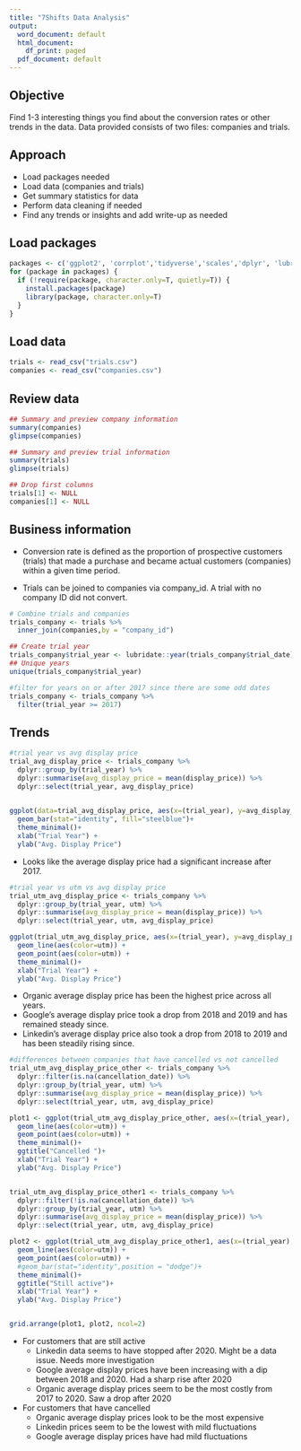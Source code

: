 ```yaml
---
title: "7Shifts Data Analysis"
output:
  word_document: default
  html_document:
    df_print: paged
  pdf_document: default
---
```


## Objective
Find 1-3 interesting things you find about the conversion rates or other trends in the data.
Data provided consists of two files: companies and trials.

## Approach
- Load packages needed
- Load data (companies and trials)
- Get summary statistics for data
- Perform data cleaning if needed
- Find any trends or insights and add write-up as needed

## Load packages
```r
packages <- c('ggplot2', 'corrplot','tidyverse','scales','dplyr', 'lubridate','gridExtra','grid')
for (package in packages) {
  if (!require(package, character.only=T, quietly=T)) {
    install.packages(package)
    library(package, character.only=T)
  }
}
```

## Load data
```r
trials <- read_csv("trials.csv")
companies <- read_csv("companies.csv")
```

## Review data
```r
## Summary and preview company information
summary(companies)
glimpse(companies)
```

```r
## Summary and preview trial information
summary(trials)
glimpse(trials)
```

```r
## Drop first columns
trials[1] <- NULL
companies[1] <- NULL
```

## Business information
- Conversion rate is defined as the proportion of prospective customers (trials) that made
a purchase and became actual customers (companies) within a given time period.

- Trials can be joined to companies via company_id. A trial with no company ID did not
convert.

```r
# Combine trials and companies
trials_company <- trials %>%
  inner_join(companies,by = "company_id")
```
```r
## Create trial year
trials_company$trial_year <- lubridate::year(trials_company$trial_date)
## Unique years
unique(trials_company$trial_year)

```
```r
#filter for years on or after 2017 since there are some odd dates
trials_company <- trials_company %>%
  filter(trial_year >= 2017)
```

## Trends
```r
#trial year vs avg display price
trial_avg_display_price <- trials_company %>%
  dplyr::group_by(trial_year) %>%
  dplyr::summarise(avg_display_price = mean(display_price)) %>%
  dplyr::select(trial_year, avg_display_price)
  

ggplot(data=trial_avg_display_price, aes(x=(trial_year), y=avg_display_price)) +
  geom_bar(stat="identity", fill="steelblue")+ 
  theme_minimal()+
  xlab("Trial Year") + 
  ylab("Avg. Display Price")
```
- Looks like the average display price had a significant increase after 2017.  


```r
#trial year vs utm vs avg display price
trial_utm_avg_display_price <- trials_company %>%
  dplyr::group_by(trial_year, utm) %>%
  dplyr::summarise(avg_display_price = mean(display_price)) %>%
  dplyr::select(trial_year, utm, avg_display_price)

ggplot(trial_utm_avg_display_price, aes(x=(trial_year), y=avg_display_price, group = utm)) +
  geom_line(aes(color=utm)) +
  geom_point(aes(color=utm)) +
  theme_minimal()+
  xlab("Trial Year") + 
  ylab("Avg. Display Price")
```

- Organic average display price has been the highest price across all years.
- Google's average display price took a drop from 2018 and 2019 and has remained steady since.
- Linkedin's average display price also took a drop from 2018 to 2019 and has been steadily rising since.

```r
#differences between companies that have cancelled vs not cancelled
trial_utm_avg_display_price_other <- trials_company %>%
  dplyr::filter(is.na(cancellation_date)) %>%
  dplyr::group_by(trial_year, utm) %>%
  dplyr::summarise(avg_display_price = mean(display_price)) %>%
  dplyr::select(trial_year, utm, avg_display_price)

plot1 <- ggplot(trial_utm_avg_display_price_other, aes(x=(trial_year), y=avg_display_price, group = utm)) +
  geom_line(aes(color=utm)) +
  geom_point(aes(color=utm)) +
  theme_minimal()+
  ggtitle("Cancelled ")+
  xlab("Trial Year") + 
  ylab("Avg. Display Price")


trial_utm_avg_display_price_other1 <- trials_company %>%
  dplyr::filter(!is.na(cancellation_date)) %>%
  dplyr::group_by(trial_year, utm) %>%
  dplyr::summarise(avg_display_price = mean(display_price)) %>%
  dplyr::select(trial_year, utm, avg_display_price)

plot2 <- ggplot(trial_utm_avg_display_price_other1, aes(x=(trial_year), y=avg_display_price, group = utm)) +
  geom_line(aes(color=utm)) +
  geom_point(aes(color=utm)) +
  #geom_bar(stat="identity",position = "dodge")+ 
  theme_minimal()+
  ggtitle("Still active")+
  xlab("Trial Year") + 
  ylab("Avg. Display Price")


grid.arrange(plot1, plot2, ncol=2)

```

- For customers that are still active 
   - Linkedin data seems to have stopped after 2020.  Might be a data issue.  Needs more investigation
   - Google average display prices have been increasing with a dip between 2018 and 2020.  Had a sharp rise after 2020
   - Organic average display prices seem to be the most costly from 2017 to 2020.  Saw a drop after 2020


- For customers that have cancelled
   - Organic average display prices look to be the most expensive
   - Linkedin prices seem to be the lowest with mild fluctuations
   - Google average display prices have had mild fluctuations



